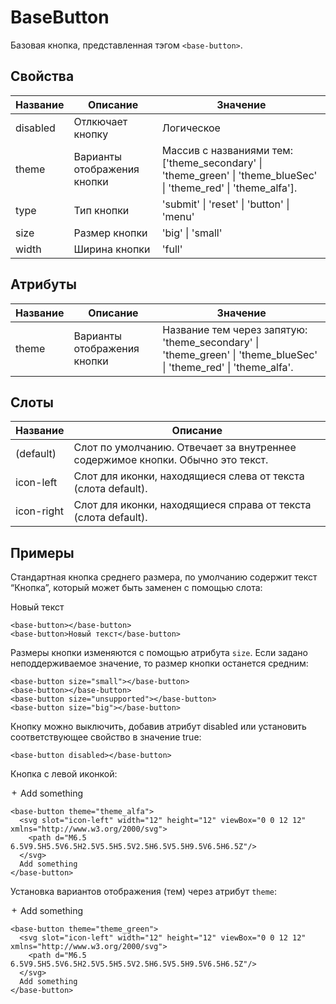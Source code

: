 # BaseButton

Базовая кнопка, представленная тэгом `<base-button>`.

## Свойства

| Название | Описание                    | Значение                                                                                                         |
|----------|-----------------------------|------------------------------------------------------------------------------------------------------------------|
| disabled | Отлкючает кнопку            | Логическое                                                                                                       |
| theme    | Варианты отображения кнопки | Массив с названиями тем: ['theme_secondary' \| 'theme_green' \| 'theme_blueSec' \| 'theme_red' \| 'theme_alfa']. |
| type     | Тип кнопки                  | 'submit' \| 'reset' \| 'button' \| 'menu'                                                                        |
| size     | Размер кнопки               | 'big' \| 'small'                                                                                                 |
| width    | Ширина кнопки               | 'full'                                                                                                           |

## Атрибуты

| Название | Описание                    | Значение                                                                                                                        |
|----------|-----------------------------|---------------------------------------------------------------------------------------------------------------------------------|
| theme    | Варианты отображения кнопки | Название тем через запятую: 'theme_secondary' \| 'theme_green' \| 'theme_blueSec' \| 'theme_red' \| 'theme_alfa'.               |

## Слоты

| Название   | Описание                                                                       |
|------------|--------------------------------------------------------------------------------|
| (default)  | Слот по умолчанию. Отвечает за внутреннее содержимое кнопки. Обычно это текст. |
| icon-left  | Слот для иконки, находящиеся слева от текста (слота default).                  |
| icon-right | Слот для иконки, находящиеся справа от текста (слота default).                 |

## Примеры

Стандартная кнопка среднего размера, по умолчанию содержит текст “Кнопка”, который может быть заменен с помощью слота:

<base-button></base-button>
<base-button>Новый текст</base-button>

```
<base-button></base-button>
<base-button>Новый текст</base-button>
```

Размеры кнопки изменяются с помощью атрибута `size`. Если задано неподдерживаемое значение, то размер кнопки останется средним:

<base-button size="small"></base-button>
<base-button></base-button>
<base-button size="unsupported"></base-button>
<base-button size="big"></base-button>

```
<base-button size="small"></base-button>
<base-button></base-button>
<base-button size="unsupported"></base-button>
<base-button size="big"></base-button>
```

Кнопку можно выключить, добавив атрибут disabled или установить соответствующее свойство в значение true:

<base-button disabled></base-button>

```
<base-button disabled></base-button>
```

Кнопка с левой иконкой:

<base-button theme="theme_alfa">
  <svg slot="icon-left" width="12" height="12" viewBox="0 0 12 12" xmlns="http://www.w3.org/2000/svg">
    <path d="M6.5 6.5V9.5H5.5V6.5H2.5V5.5H5.5V2.5H6.5V5.5H9.5V6.5H6.5Z"/>
  </svg>
  Add something
</base-button>

```
<base-button theme="theme_alfa">
  <svg slot="icon-left" width="12" height="12" viewBox="0 0 12 12" xmlns="http://www.w3.org/2000/svg">
    <path d="M6.5 6.5V9.5H5.5V6.5H2.5V5.5H5.5V2.5H6.5V5.5H9.5V6.5H6.5Z"/>
  </svg>
  Add something
</base-button>
```

Установка вариантов отображения (тем) через атрибут `theme`:

<base-button theme="theme_green">
  <svg slot="icon-left" width="12" height="12" viewBox="0 0 12 12" xmlns="http://www.w3.org/2000/svg">
    <path d="M6.5 6.5V9.5H5.5V6.5H2.5V5.5H5.5V2.5H6.5V5.5H9.5V6.5H6.5Z"/>
  </svg>
  Add something
</base-button>

```
<base-button theme="theme_green">
  <svg slot="icon-left" width="12" height="12" viewBox="0 0 12 12" xmlns="http://www.w3.org/2000/svg">
    <path d="M6.5 6.5V9.5H5.5V6.5H2.5V5.5H5.5V2.5H6.5V5.5H9.5V6.5H6.5Z"/>
  </svg>
  Add something
</base-button>
```